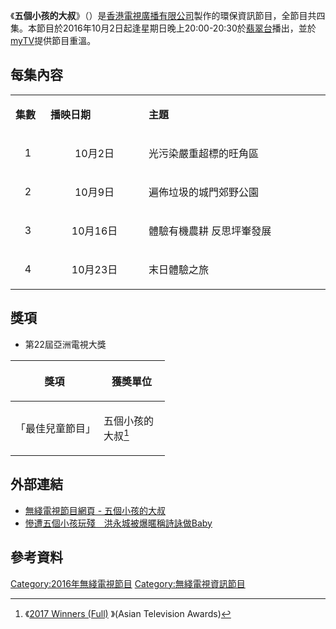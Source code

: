 {{無綫節目
| 中文節目名=五個小孩的大叔
| 英文節目名=5 Kids And A Bloke
| 圖片=
| 翡翠台視頻制式=[[16:9|16:9]] [[高清電視|高清電視]]
| 翡翠台首播日期=2016年10月2日－2016年10月23日
| 翡翠台首播時間=逢星期日 20:00－20:30（連廣告）
| 監製=[[蘇敏儀|蘇敏儀]]
| 編審=[[袁藹慈|袁藹慈]]
| 集數=4
| 類型=環保資訊
| 製作公司=[[香港|香港]][[電視廣播有限公司|電視廣播有限公司]]
| 主持=[[洪永城|洪永城]]、[[何涴瀠|何涴瀠]]、[[傅舜盈|傅舜盈]]、[[王詩雅|王詩雅]]、[[李詠珊|李詠珊]]、[[陳麗兒|陳麗兒]]
| 旁白=
| 外景={{HK}}
| 演出=
| 主題曲=
| 作曲=
| 填词=
| 主唱=
| 晚於=
| 網頁= http://programme.tvb.com/variety/5kidsandabloke/
}}

《'''五個小孩的大叔'''》（{{lang-en|'''5 Kids And A Bloke'''}}）是[[香港|香港]][[電視廣播有限公司|電視廣播有限公司]]製作的環保資訊節目，全節目共四集。本節目於2016年10月2日起逢星期日晚上20:00-20:30於[[翡翠台|翡翠台]]播出，並於[[myTV|myTV]]提供節目重溫。

== 每集內容 ==
{|class="wikitable" style="width:65%; font-size: 14px; text-align: center;"
|- style="background:cornflowerblue; color:white" 
|style="width:1%"|'''集數'''||style="width:5%"|'''播映日期'''||style="width:10%"|'''主題'''
|-
|align=center| 1 ||align=center| 10月2日 ||光污染嚴重超標的旺角區
|-
|align=center| 2 ||align=center| 10月9日 ||遍佈垃圾的城門郊野公園
|-
|align=center| 3 ||align=center| 10月16日 ||體驗有機農耕 反思坪輋發展
|-
|align=center| 4 ||align=center| 10月23日 ||末日體驗之旅
|}

==獎項==
*第22屆亞洲電視大獎
{| class="wikitable" width="70%"
|-align=center
! width="40%"|獎項
! width="30%"|獲奬單位
|- style="text-align:center;"
|「最佳兒童節目」||五個小孩的大叔<ref>《[https://www.asiantvawards.com/winners/2017-winners/ 2017 Winners (Full)] {{Wayback|url=https://www.asiantvawards.com/winners/2017-winners/ |date=20171205003006 }}》(Asian Television Awards)</ref>
|}

==外部連結==
*[http://programme.tvb.com/variety/5kidsandabloke 無綫電視節目網頁 - 五個小孩的大叔]{{Wayback|url=http://programme.tvb.com/variety/5kidsandabloke |date=20190724153535 }}
*[http://std.stheadline.com/instant/articles/detail/235065-%E5%A8%9B%E6%A8%82-%E6%85%98%E9%81%AD%E4%BA%94%E5%80%8B%E5%B0%8F%E5%AD%A9%E7%8E%A9%E6%AE%98+%E6%B4%AA%E6%B0%B8%E5%9F%8E%E8%A2%AB%E7%88%86%E6%9A%B1%E7%A8%B1%E8%A9%A9%E8%A9%A0%E5%81%9ABaby 慘遭五個小孩玩殘　洪永城被爆暱稱詩詠做Baby]{{Wayback|url=http://std.stheadline.com/instant/articles/detail/235065-%E5%A8%9B%E6%A8%82-%E6%85%98%E9%81%AD%E4%BA%94%E5%80%8B%E5%B0%8F%E5%AD%A9%E7%8E%A9%E6%AE%98+%E6%B4%AA%E6%B0%B8%E5%9F%8E%E8%A2%AB%E7%88%86%E6%9A%B1%E7%A8%B1%E8%A9%A9%E8%A9%A0%E5%81%9ABaby |date=20161101164437 }}

==參考資料==
{{reflist}}

[[Category:2016年無綫電視節目|Category:2016年無綫電視節目]]
[[Category:無綫電視資訊節目|Category:無綫電視資訊節目]]